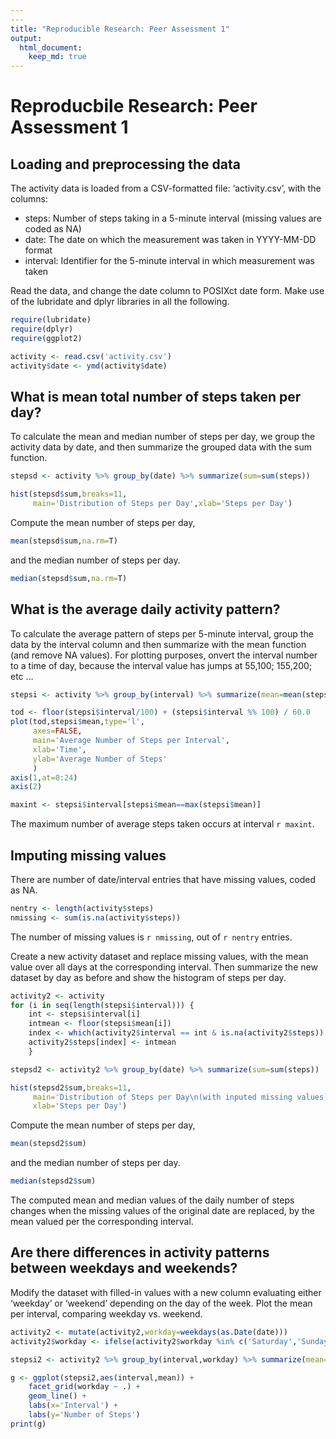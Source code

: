 ```yaml
---
---
title: "Reproducible Research: Peer Assessment 1"
output: 
  html_document:
    keep_md: true
---
```


# Reproducbile Research: Peer Assessment 1

## Loading and preprocessing the data

The activity data is loaded from a CSV-formatted file: 'activity.csv', with the columns:

* steps: Number of steps taking in a 5-minute interval (missing values are coded as NA)
* date: The date on which the measurement was taken in YYYY-MM-DD format
* interval: Identifier for the 5-minute interval in which measurement was taken

Read the data, and change the date column to POSIXct date form. Make use of the lubridate and dplyr libraries in all the following.

```r
require(lubridate)
require(dplyr)
require(ggplot2)

activity <- read.csv('activity.csv')
activity$date <- ymd(activity$date)
```

## What is mean total number of steps taken per day?

To calculate the mean and median number of steps per day, we group the activity data by date, and then summarize the grouped data with the sum function.

```r
stepsd <- activity %>% group_by(date) %>% summarize(sum=sum(steps))

hist(stepsd$sum,breaks=11,
     main='Distribution of Steps per Day',xlab='Steps per Day')
```

Compute the mean number of steps per day,

```r
mean(stepsd$sum,na.rm=T)
```

and the median number of steps per day.

```r
median(stepsd$sum,na.rm=T)
```

## What is the average daily activity pattern?

To calculate the average pattern of steps per 5-minute interval, group the data by the interval column and then summarize with the mean function (and remove NA values). For plotting purposes, onvert the interval number to a time of day, because the interval value has jumps at 55,100; 155,200; etc ...

```r
stepsi <- activity %>% group_by(interval) %>% summarize(mean=mean(steps,na.rm=TRUE))

tod <- floor(stepsi$interval/100) + (stepsi$interval %% 100) / 60.0
plot(tod,stepsi$mean,type='l',
     axes=FALSE,
     main='Average Number of Steps per Interval',
     xlab='Time',
     ylab='Average Number of Steps'
     )
axis(1,at=0:24)
axis(2)
```

```r
maxint <- stepsi$interval[stepsi$mean==max(stepsi$mean)]
```

The maximum number of average steps taken occurs at interval `r maxint`.


## Imputing missing values

There are number of date/interval entries that have missing values, coded as NA.

```r
nentry <- length(activity$steps)
nmissing <- sum(is.na(activity$steps))
```

The number of missing values is `r nmissing`, out of `r nentry` entries.

Create a new activity dataset and replace missing values, with the mean value over all days at the corresponding interval. Then summarize the new dataset by day as before and show the histogram of steps per day.

```r
activity2 <- activity
for (i in seq(length(stepsi$interval))) {
    int <- stepsi$interval[i]
    intmean <- floor(stepsi$mean[i])
    index <- which(activity2$interval == int & is.na(activity2$steps))
    activity2$steps[index] <- intmean
    }

stepsd2 <- activity2 %>% group_by(date) %>% summarize(sum=sum(steps))

hist(stepsd2$sum,breaks=11,
     main='Distribution of Steps per Day\n(with inputed missing values)',
     xlab='Steps per Day')
```

Compute the mean number of steps per day,

```r
mean(stepsd2$sum)
```

and the median number of steps per day.

```r
median(stepsd2$sum)
```

The computed mean and median values of the daily number of steps changes when the missing values of the original date are replaced, by the mean valued per the corresponding interval.


## Are there differences in activity patterns between weekdays and weekends?

Modify the dataset with filled-in values with a new column evaluating either 'weekday' or 'weekend' depending on the day of the week. Plot the mean per interval, comparing weekday vs. weekend.

```r
activity2 <- mutate(activity2,workday=weekdays(as.Date(date)))
activity2$workday <- ifelse(activity2$workday %in% c('Saturday','Sunday'),'weekend','weekday')

stepsi2 <- activity2 %>% group_by(interval,workday) %>% summarize(mean=mean(steps))

g <- ggplot(stepsi2,aes(interval,mean)) +
    facet_grid(workday ~ .) +
    geom_line() +
    labs(x='Interval') +
    labs(y='Number of Steps')
print(g)
```
